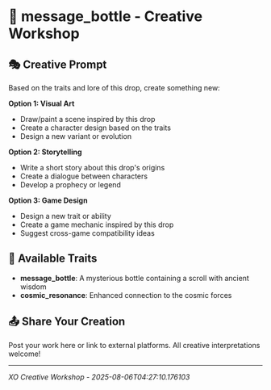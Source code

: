 # 🎨 message_bottle - Creative Workshop

## 🎭 Creative Prompt

Based on the traits and lore of this drop, create something new:

**Option 1: Visual Art**
- Draw/paint a scene inspired by this drop
- Create a character design based on the traits
- Design a new variant or evolution

**Option 2: Storytelling**
- Write a short story about this drop's origins
- Create a dialogue between characters
- Develop a prophecy or legend

**Option 3: Game Design**
- Design a new trait or ability
- Create a game mechanic inspired by this drop
- Suggest cross-game compatibility ideas

## 🧩 Available Traits

- **message_bottle**: A mysterious bottle containing a scroll with ancient wisdom
- **cosmic_resonance**: Enhanced connection to the cosmic forces

## 📤 Share Your Creation

Post your work here or link to external platforms. All creative interpretations welcome!

---

*XO Creative Workshop - 2025-08-06T04:27:10.176103*
